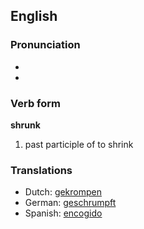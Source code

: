 ==English==

===Pronunciation===
* {{SAMPA|/'/}}
* {{IPA|/'ʃɻʌɳk/}}

===Verb form===
'''shrunk'''

# past participle of to shrink

===Translations===
*Dutch: [[gekrompen]]
*German: [[geschrumpft]]
*Spanish: [[encogido]]